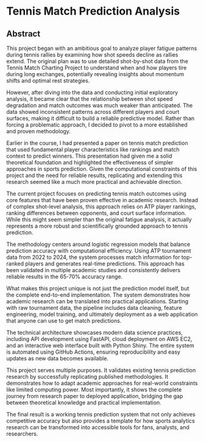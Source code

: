 # Tennis Match Prediction Analysis 

## Abstract

This project began with an ambitious goal to analyze player fatigue patterns during tennis rallies by examining how shot speeds decline as rallies extend. The original plan was to use detailed shot-by-shot data from the Tennis Match Charting Project to understand when and how players tire during long exchanges, potentially revealing insights about momentum shifts and optimal rest strategies.

However, after diving into the data and conducting initial exploratory analysis, it became clear that the relationship between shot speed degradation and match outcomes was much weaker than anticipated. The data showed inconsistent patterns across different players and court surfaces, making it difficult to build a reliable predictive model. Rather than forcing a problematic approach, I decided to pivot to a more established and proven methodology.

Earlier in the course, I had presented a paper on tennis match prediction that used fundamental player characteristics like rankings and match context to predict winners. This presentation had given me a solid theoretical foundation and highlighted the effectiveness of simpler approaches in sports prediction. Given the computational constraints of this project and the need for reliable results, replicating and extending this research seemed like a much more practical and achievable direction.

The current project focuses on predicting tennis match outcomes using core features that have been proven effective in academic research. Instead of complex shot-level analysis, this approach relies on ATP player rankings, ranking differences between opponents, and court surface information. While this might seem simpler than the original fatigue analysis, it actually represents a more robust and scientifically grounded approach to tennis prediction.

The methodology centers around logistic regression models that balance prediction accuracy with computational efficiency. Using ATP tournament data from 2022 to 2024, the system processes match information for top-ranked players and generates real-time predictions. This approach has been validated in multiple academic studies and consistently delivers reliable results in the 65-70% accuracy range.

What makes this project unique is not just the prediction model itself, but the complete end-to-end implementation. The system demonstrates how academic research can be translated into practical applications. Starting with raw tournament data, the pipeline includes data cleaning, feature engineering, model training, and ultimately deployment as a web application that anyone can use to get match predictions.

The technical architecture showcases modern data science practices, including API development using FastAPI, cloud deployment on AWS EC2, and an interactive web interface built with Python Shiny. The entire system is automated using GitHub Actions, ensuring reproducibility and easy updates as new data becomes available.

This project serves multiple purposes. It validates existing tennis prediction research by successfully replicating published methodologies. It demonstrates how to adapt academic approaches for real-world constraints like limited computing power. Most importantly, it shows the complete journey from research paper to deployed application, bridging the gap between theoretical knowledge and practical implementation.

The final result is a working tennis prediction system that not only achieves competitive accuracy but also provides a template for how sports analytics research can be transformed into accessible tools for fans, analysts, and researchers.

